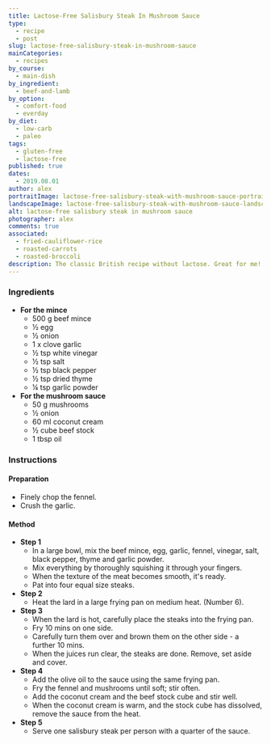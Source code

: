 ```yaml
---
title: Lactose-Free Salisbury Steak In Mushroom Sauce
type:
  - recipe
  - post
slug: lactose-free-salisbury-steak-in-mushroom-sauce
mainCategories:
  - recipes
by_course:
  - main-dish
by_ingredient:
  - beef-and-lamb
by_option:
  - comfort-food
  - everday
by_diet:
  - low-carb
  - paleo
tags:
  - gluten-free
  - lactose-free
published: true
dates:
  - 2019.08.01
author: alex
portraitImage: lactose-free-salisbury-steak-with-mushroom-sauce-portrait.png
landscapeImage: lactose-free-salisbury-steak-with-mushroom-sauce-landscape.png
alt: lactose-free salisbury steak in mushroom sauce
photographer: alex
comments: true
associated:
  - fried-cauliflower-rice
  - roasted-carrots
  - roasted-broccoli
description: The classic British recipe without lactose. Great for me!
---
```


<Ingredients>

### Ingredients

- **For the mince**
  - 500 g beef mince
  - ½ egg
  - ½ onion
  - 1 x clove garlic
  - ½ tsp white vinegar
  - ½ tsp salt
  - ½ tsp black pepper
  - ½ tsp dried thyme
  - ¼ tsp garlic powder
- **For the mushroom sauce**
  - 50 g mushrooms
  - ½ onion
  - 60 ml coconut cream
  - ½ cube beef stock
  - 1 tbsp oil

</Ingredients>

<Instructions>

### Instructions

#### Preparation

- Finely chop the fennel.
- Crush the garlic.

#### Method

- **Step 1**
  - In a large bowl, mix the beef mince, egg, garlic, fennel, vinegar, salt, black pepper, thyme and garlic powder.
  - Mix everything by thoroughly squishing it through your fingers.
  - When the texture of the meat becomes smooth, it's ready.
  - Pat into four equal size steaks.
- **Step 2**
  - Heat the lard in a large frying pan on medium heat. (Number 6).
- **Step 3**
  - When the lard is hot, carefully place the steaks into the frying pan.
  - Fry 10 mins on one side.
  - Carefully turn them over and brown them on the other side - a further 10 mins.
  - When the juices run clear, the steaks are done. Remove, set aside and cover.
- **Step 4**
  - Add the olive oil to the sauce using the same frying pan.
  - Fry the fennel and mushrooms until soft; stir often.
  - Add the coconut cream and the beef stock cube and stir well.
  - When the coconut cream is warm, and the stock cube has dissolved, remove the sauce from the heat.
- **Step 5**
  - Serve one salisbury steak per person with a quarter of the sauce.

</Instructions>
